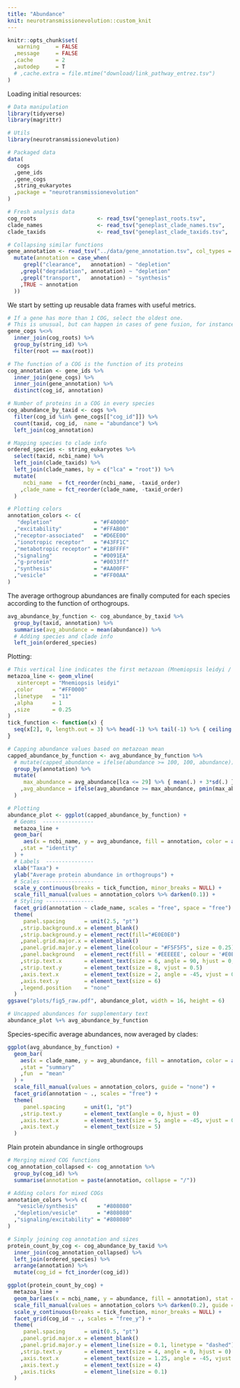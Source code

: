 ```yaml
---
title: "Abundance"
knit: neurotransmissionevolution::custom_knit
---
```

```r
knitr::opts_chunk$set(
   warning     = FALSE
  ,message     = FALSE
  ,cache       = 2
  ,autodep     = T
  # ,cache.extra = file.mtime("download/link_pathway_entrez.tsv")
)
```

Loading initial resources:
```r
# Data manipulation
library(tidyverse)
library(magrittr)

# Utils
library(neurotransmissionevolution)

# Packaged data
data(
   cogs
  ,gene_ids
  ,gene_cogs
  ,string_eukaryotes
  ,package = "neurotransmissionevolution"
)

# Fresh analysis data
cog_roots                   <- read_tsv("geneplast_roots.tsv",             col_types = "ci")
clade_names                 <- read_tsv("geneplast_clade_names.tsv",       col_types = "ic")
clade_taxids                <- read_tsv("geneplast_clade_taxids.tsv",      col_types = "ici")

# Collapsing similar functions
gene_annotation <- read_tsv("../data/gene_annotation.tsv", col_types = "cc") %>%
  mutate(annotation = case_when(
     grepl("clearance",   annotation) ~ "depletion"
    ,grepl("degradation", annotation) ~ "depletion"
    ,grepl("transport",   annotation) ~ "synthesis"
    ,TRUE ~ annotation
  ))
```

We start by setting up reusable data frames with useful metrics.
```r
# If a gene has more than 1 COG, select the oldest one.
# This is unusual, but can happen in cases of gene fusion, for instance.
gene_cogs %<>%
  inner_join(cog_roots) %>%
  group_by(string_id) %>%
  filter(root == max(root))

# The function of a COG is the function of its proteins
cog_annotation <- gene_ids %>%
  inner_join(gene_cogs) %>%
  inner_join(gene_annotation) %>%
  distinct(cog_id, annotation)

# Number of proteins in a COG in every species
cog_abundance_by_taxid <- cogs %>%
  filter(cog_id %in% gene_cogs[["cog_id"]]) %>%
  count(taxid, cog_id,  name = "abundance") %>%
  left_join(cog_annotation)

# Mapping species to clade info
ordered_species <- string_eukaryotes %>%
  select(taxid, ncbi_name) %>%
  left_join(clade_taxids) %>%
  left_join(clade_names, by = c("lca" = "root")) %>%
  mutate(
     ncbi_name  = fct_reorder(ncbi_name, -taxid_order)
    ,clade_name = fct_reorder(clade_name, -taxid_order)
  )

# Plotting colors
annotation_colors <- c(
   "depletion"             = "#F40000"
  ,"excitability"          = "#FFAB00"
  ,"receptor-associated"   = "#D6EE00"
  ,"ionotropic receptor"   = "#43FF1C"
  ,"metabotropic receptor" = "#18FFFF"
  ,"signaling"             = "#0091EA"
  ,"g-protein"             = "#0033ff"
  ,"synthesis"             = "#AA00FF"
  ,"vesicle"               = "#FF00AA"
)
```

The average orthogroup abundances are finally computed for each species according to the function of orthogroups.
```r
avg_abundance_by_function <- cog_abundance_by_taxid %>%
  group_by(taxid, annotation) %>%
  summarise(avg_abundance = mean(abundance)) %>%
  # Adding species and clade info
  left_join(ordered_species)
```

Plotting:
```r
# This vertical line indicates the first metazoan (Mnemiopsis leidyi / Ctenophora)
metazoa_line <- geom_vline(
   xintercept = "Mnemiopsis leidyi"
  ,color      = "#FF0000"
  ,linetype   = "11"
  ,alpha      = 1
  ,size       = 0.25
)
tick_function <- function(x) {
  seq(x[2], 0, length.out = 3) %>% head(-1) %>% tail(-1) %>% { ceiling(./5)*5 }
}

# Capping abundance values based on metazoan mean
capped_abundance_by_function <- avg_abundance_by_function %>%
  # mutate(capped_abundance = ifelse(abundance >= 100, 100, abundance)) %>%
  group_by(annotation) %>%
  mutate(
     max_abundance = avg_abundance[lca <= 29] %>% { mean(.) + 3*sd(.) }
    ,avg_abundance = ifelse(avg_abundance >= max_abundance, pmin(max_abundance, 100), pmin(avg_abundance, 100))
  )

# Plotting
abundance_plot <- ggplot(capped_abundance_by_function) +
  # Geoms  ----------------
  metazoa_line +
  geom_bar(
     aes(x = ncbi_name, y = avg_abundance, fill = annotation, color = after_scale(darken(fill, 0.1)))
    ,stat = "identity"
  ) +
  # Labels  ---------------
  xlab("Taxa") +
  ylab("Average protein abundance in orthogroups") +
  # Scales ----------------
  scale_y_continuous(breaks = tick_function, minor_breaks = NULL) +
  scale_fill_manual(values = annotation_colors %>% darken(0.1)) +
  # Styling ---------------
  facet_grid(annotation ~ clade_name, scales = "free", space = "free") +
  theme(
     panel.spacing      = unit(2.5, "pt")
    ,strip.background.x = element_blank()
    ,strip.background.y = element_rect(fill="#E0E0E0")
    ,panel.grid.major.x = element_blank()
    ,panel.grid.major.y = element_line(colour = "#F5F5F5", size = 0.25)
    ,panel.background   = element_rect(fill = '#EEEEEE', colour = '#E0E0E0')
    ,strip.text.x       = element_text(size = 6, angle = 90, hjust = 0, vjust = 0.5)
    ,strip.text.y       = element_text(size = 8, vjust = 0.5)
    ,axis.text.x        = element_text(size = 2, angle = -45, vjust = 0, hjust = 0)
    ,axis.text.y        = element_text(size = 6)
    ,legend.position    = "none"
  )
ggsave("plots/fig5_raw.pdf", abundance_plot, width = 16, height = 6)

# Uncapped abundances for supplementary text
abundance_plot %+% avg_abundance_by_function
```

Species-specific average abundances, now averaged by clades:
```r
ggplot(avg_abundance_by_function) +
  geom_bar(
    aes(x = clade_name, y = avg_abundance, fill = annotation, color = after_scale(darken(fill, 0.1)))
    ,stat = "summary"
    ,fun  = "mean"
  ) +
  scale_fill_manual(values = annotation_colors, guide = "none") +
  facet_grid(annotation ~ ., scales = "free") +
  theme(
     panel.spacing      = unit(1, "pt")
    ,strip.text.y       = element_text(angle = 0, hjust = 0)
    ,axis.text.x        = element_text(size = 5, angle = -45, vjust = 0, hjust = 0)
    ,axis.text.y        = element_text(size = 5)
  )
```

Plain protein abundance in single orthogroups
```r
# Merging mixed COG functions
cog_annotation_collapsed <- cog_annotation %>%
  group_by(cog_id) %>%
  summarise(annotation = paste(annotation, collapse = "/"))

# Adding colors for mixed COGs
annotation_colors %<>% c(
   "vesicle/synthesis"      = "#808080"
  ,"depletion/vesicle"      = "#808080"
  ,"signaling/excitability" = "#808080"
)

# Simply joining cog annotation and sizes
protein_count_by_cog <- cog_abundance_by_taxid %>%
  inner_join(cog_annotation_collapsed) %>%
  left_join(ordered_species) %>%
  arrange(annotation) %>%
  mutate(cog_id = fct_inorder(cog_id))

ggplot(protein_count_by_cog) +
  metazoa_line + 
  geom_bar(aes(x = ncbi_name, y = abundance, fill = annotation), stat = "identity") +
  scale_fill_manual(values = annotation_colors %>% darken(0.2), guide = "none") +
  scale_y_continuous(breaks = tick_function, minor_breaks = NULL) +
  facet_grid(cog_id ~ ., scales = "free_y") +
  theme(
     panel.spacing      = unit(0.5, "pt")
    ,panel.grid.major.x = element_blank()
    ,panel.grid.major.y = element_line(size = 0.1, linetype = "dashed")
    ,strip.text.y       = element_text(size = 4, angle = 0, hjust = 0)
    ,axis.text.x        = element_text(size = 1.25, angle = -45, vjust = 0, hjust = 0)
    ,axis.text.y        = element_text(size = 4)
    ,axis.ticks         = element_line(size = 0.1)
  )
```
